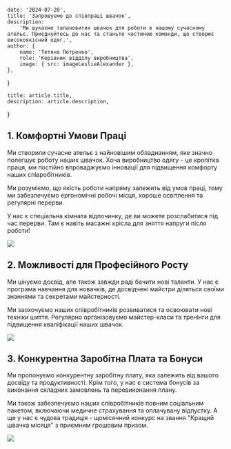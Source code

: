 
    date: '2024-07-20',
    title: 'Запрошуємо до співпраці швачок',
    description:
        'Ми шукаємо талановитих швачок для роботи в нашому сучасному ательє. Приєднуйтесь до нас та станьте частиною команди, що створює високоякісний одяг.',
    author: {
        name: 'Тетяна Петренко',
        role: 'Керівник відділу виробництва',
        image: { src: imageLeslieAlexander },
    },
}

    title: article.title,
    description: article.description,
}

## 1. Комфортні Умови Праці

Ми створили сучасне ательє з найновішим обладнанням, яке значно полегшує роботу наших швачок. Хоча виробництво одягу - це кропітка праця, ми постійно впроваджуємо інновації для підвищення комфорту наших співробітників.

Ми розуміємо, що якість роботи напряму залежить від умов праці, тому ми забезпечуємо ергономічні робочі місця, хороше освітлення та регулярні перерви.

<TopTip>
    У нас є спеціальна кімната відпочинку, де ви можете розслабитися під час перерви. Там є навіть масажні крісла для зняття напруги після роботи!
</TopTip>

![](./punch-clock.jpg)

## 2. Можливості для Професійного Росту

Ми цінуємо досвід, але також завжди раді бачити нові таланти. У нас є програма навчання для новачків, де досвідчені майстри діляться своїми знаннями та секретами майстерності.

Ми заохочуємо наших співробітників розвиватися та освоювати нові техніки шиття. Регулярно організовуємо майстер-класи та тренінги для підвищення кваліфікації наших швачок.

![](./graduation.jpg)

## 3. Конкурентна Заробітна Плата та Бонуси

Ми пропонуємо конкурентну заробітну плату, яка залежить від вашого досвіду та продуктивності. Крім того, у нас є система бонусів за виконання складних замовлень та перевиконання плану.

Ми також забезпечуємо наших співробітників повним соціальним пакетом, включаючи медичне страхування та оплачувану відпустку. А ще у нас є чудова традиція - щомісячний конкурс на звання "Кращий швачка місяця" з приємним грошовим призом.

![](./jars.jpg)
